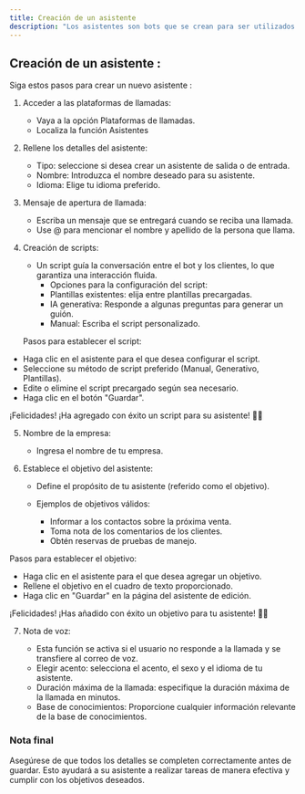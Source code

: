 ```yaml
---
title: Creación de un asistente
description: "Los asistentes son bots que se crean para ser utilizados en campañas para hablar con tus contactos y lograr tus objetivos en tu nombre."
---
```


## Creación de un asistente :

Siga estos pasos para crear un nuevo asistente :

1. Acceder a las plataformas de llamadas:

   - Vaya a la opción Plataformas de llamadas.
   - Localiza la función Asistentes

2. Rellene los detalles del asistente:

   - Tipo: seleccione si desea crear un asistente de salida o de entrada.
   - Nombre: Introduzca el nombre deseado para su asistente.
   - Idioma: Elige tu idioma preferido.

3. Mensaje de apertura de llamada:

   - Escriba un mensaje que se entregará cuando se reciba una llamada.
   - Use @ para mencionar el nombre y apellido de la persona que llama.

4. Creación de scripts:

   - Un script guía la conversación entre el bot y los clientes, lo que garantiza una interacción fluida.
     - Opciones para la configuración del script:
     - Plantillas existentes: elija entre plantillas precargadas.
     - IA generativa: Responde a algunas preguntas para generar un guión.
     - Manual: Escriba el script personalizado.

   Pasos para establecer el script:

- Haga clic en el asistente para el que desea configurar el script.
- Seleccione su método de script preferido (Manual, Generativo, Plantillas).
- Edite o elimine el script precargado según sea necesario.
- Haga clic en el botón "Guardar".

¡Felicidades! ¡Ha agregado con éxito un script para su asistente! 👏👏

5. Nombre de la empresa:

   - Ingresa el nombre de tu empresa.

6. Establece el objetivo del asistente:

   - Define el propósito de tu asistente (referido como el objetivo).
   - Ejemplos de objetivos válidos:

     - Informar a los contactos sobre la próxima venta.
     - Toma nota de los comentarios de los clientes.
     - Obtén reservas de pruebas de manejo.

Pasos para establecer el objetivo:

- Haga clic en el asistente para el que desea agregar un objetivo.
- Rellene el objetivo en el cuadro de texto proporcionado.
- Haga clic en "Guardar" en la página del asistente de edición.

¡Felicidades! ¡Has añadido con éxito un objetivo para tu asistente! 👏👏

7. Nota de voz:

   - Esta función se activa si el usuario no responde a la llamada y se transfiere al correo de voz.
   - Elegir acento: selecciona el acento, el sexo y el idioma de tu asistente.
   - Duración máxima de la llamada: especifique la duración máxima de la llamada en minutos.
   - Base de conocimientos: Proporcione cualquier información relevante de la base de conocimientos.

### Nota final

Asegúrese de que todos los detalles se completen correctamente antes de guardar. Esto ayudará a su asistente a realizar tareas de manera efectiva y cumplir con los objetivos deseados.
